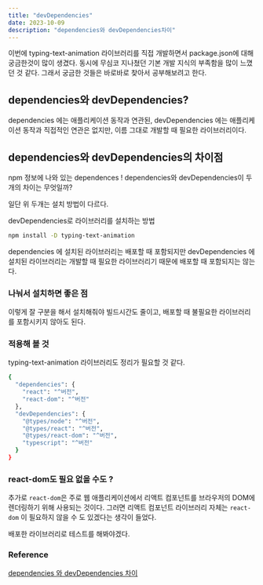 ```yaml
---
title: "devDependencies"
date: 2023-10-09
description: "dependencies와 devDependencies차이"
---
```


이번에 typing-text-animation 라이브러리를 직접 개발하면서 package.json에 대해 궁금한것이 많이 생겼다. 동시에 무심코 지나쳤던 기본 개발 지식의 부족함을 많이 느꼈던 것 같다. 그래서 궁금한 것들은 바로바로 찾아서 공부해보려고 한다.

## dependencies와 devDependencies?

dependencies 에는 애플리케이션 동작과 연관된, devDependencies 에는 애플리케이션 동작과 직접적인 연관은 없지만, 이름 그대로 개발할 때 필요한 라이브러리이다.

## dependencies와 devDependencies의 차이점

npm 정보에 나와 있는 dependences ! dependencies와 devDependencies이 두개의 차이는 무엇일까?

일단 위 두개는 설치 방법이 다르다.

devDependencies로 라이브러리를 설치하는 방법

```bash
npm install -D typing-text-animation
```

dependencies 에 설치된 라이브러리는 배포할 때 포함되지만 devDependencies 에 설치된 라이브러리는 개발할 때 필요한 라이브러리기 때문에 배포할 때 포함되지는 않는다.

### 나눠서 설치하면 좋은 점

이렇게 잘 구분을 해서 설치해줘야 빌드시간도 줄이고, 배포할 때 불필요한 라이브러리를 포함시키지 않아도 된다.

### 적용해 볼 것

typing-text-animation 라이브러리도 정리가 필요할 것 같다.

```bash
{
  "dependencies": {
    "react": "^버전",
    "react-dom": "^버전"
  },
  "devDependencies": {
    "@types/node": "^버전",
    "@types/react": "^버전",
    "@types/react-dom": "^버전",
    "typescript": "^버전"
  }
}
```

### react-dom도 필요 없을 수도 ?

추가로 `react-dom`은 주로 웹 애플리케이션에서 리액트 컴포넌트를 브라우저의 DOM에 렌더링하기 위해 사용되는 것이다. 그러면 리액트 컴포넌트 라이브러리 자체는 `react-dom` 이 필요하지 않을 수 도 있겠다는 생각이 들었다.

배포한 라이브러리로 테스트를 해봐야겠다.

### Reference

[dependencies 와 devDependencies 차이](https://www.codeit.kr/community/questions/UXVlc3Rpb246NjBlNmQwN2I2ZjU1NDAxYWEyNzAyYjE1)
